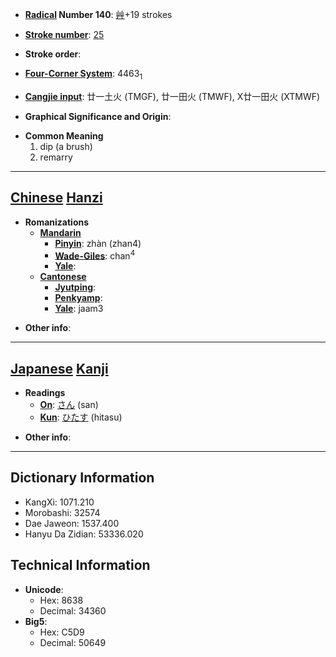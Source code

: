 * '''[[Wiktionary:Chinese radical index| Radical]] Number 140''': [[Wiktionary:Chinese radical index 艸|艸]]+19 strokes

* '''[[Wiktionary:Chinese total strokes index|Stroke number]]''': [[Wiktionary:Chinese total strokes index 25|25]]

* '''Stroke order''': 

* '''[[Wiktionary:Chinese four corner index|Four-Corner System]]''': 4463<sub>1</sub>

* '''[[Wiktionary:Chinese Cangjie index|Cangjie input]]''': 廿一土火 (TMGF), 廿一田火 (TMWF), X廿一田火 (XTMWF)

* '''Graphical Significance and Origin''': 

* '''Common Meaning'''
*#dip (a brush)
*# remarry


----

== [[Chinese]] [[Hanzi]] ==

* '''Romanizations'''
** '''[[Mandarin]]'''
*** '''[[Pinyin]]''': zhàn (zhan4)
*** '''[[Wade-Giles]]''': chan<sup>4</sup>
*** '''[[Yale]]''': 
** '''[[Cantonese]]'''
*** '''[[Jyutping]]''':
*** '''[[Penkyamp]]''': 
*** '''[[Yale]]''': jaam3

* '''Other info''': 

----

== [[Japanese]] [[Kanji]] ==

* '''Readings'''
** '''[[On]]''': [[さん]] (san)
** '''[[Kun]]''': [[ひたす]] (hitasu)

* '''Other info''':  

----

== Dictionary Information ==

* KangXi: 1071.210
* Morobashi: 32574
* Dae Jaweon: 1537.400
* Hanyu Da Zidian: 53336.020

== Technical Information ==

* '''Unicode''':
** Hex: 8638
** Decimal: 34360
* '''Big5''':
** Hex: C5D9
** Decimal: 50649